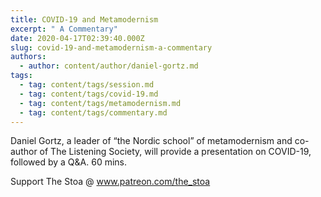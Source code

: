 ```yaml
---
title: COVID-19 and Metamodernism
excerpt: " A Commentary"
date: 2020-04-17T02:39:40.000Z
slug: covid-19-and-metamodernism-a-commentary
authors:
  - author: content/author/daniel-gortz.md
tags:
  - tag: content/tags/session.md
  - tag: content/tags/covid-19.md
  - tag: content/tags/metamodernism.md
  - tag: content/tags/commentary.md
---
```


Daniel Gortz, a leader of “the Nordic school” of metamodernism and co-author of The Listening Society, will provide a presentation on COVID-19, followed by a Q&A. 60 mins.

Support The Stoa @ www.patreon.com/the_stoa
